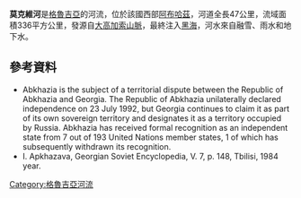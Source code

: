 {{Citecheck|time=2021-04-13T12:03:14+00:00}}
{{coord|42.7481|N|41.4139|E|display=title}}

'''莫克維河'''是[[格魯吉亞|格魯吉亞]]的河流，位於該國西部[[阿布哈茲|阿布哈茲]]，河道全長47公里，流域面積336平方公里，發源自[[大高加索山脈|大高加索山脈]]，最終注入[[黑海|黑海]]，河水來自融雪、雨水和地下水。

==參考資料==
*  Abkhazia is the subject of a territorial dispute between the Republic of Abkhazia and Georgia. The Republic of Abkhazia unilaterally declared independence on 23 July 1992, but Georgia continues to claim it as part of its own sovereign territory and designates it as a territory occupied by Russia. Abkhazia has received formal recognition as an independent state from 7 out of 193 United Nations member states, 1 of which has subsequently withdrawn its recognition.
* I. Apkhazava, Georgian Soviet Encyclopedia, V. 7, p. 148, Tbilisi, 1984 year.

{{Georgia-geo-stub}}
[[Category:格魯吉亞河流|Category:格魯吉亞河流]]